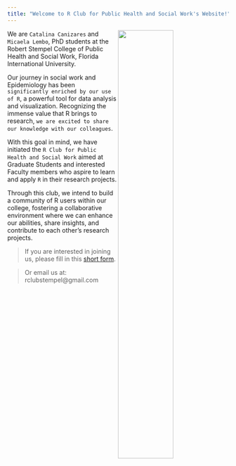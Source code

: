 ```yaml
---
title: "Welcome to R Club for Public Health and Social Work's Website!"
---
```


<img src='img/logo.png' align="right" width="50%" height="50%" /></a>

We are `Catalina Canizares` and `Micaela Lembo`, PhD students at the Robert Stempel College of Public Health and Social Work, Florida International University. 

Our journey in social work and Epidemiology has been `significantly enriched by our use of R`, a powerful tool for data analysis and visualization. Recognizing the immense value that R brings to research, `we are excited to share our knowledge with our colleagues`.

With this goal in mind, we have initiated the `R Club for Public Health and Social Work` aimed at Graduate Students and interested Faculty members who aspire to learn and apply `R` in their research projects. 

Through this club, we intend to build a community of R users within our college, fostering a collaborative environment where we can enhance our abilities, share insights, and contribute to each other's research projects.

> If you are interested in joining us, please fill in this [short form](https://forms.gle/eaRaHjUV8PUtxrmJ8).  

> Or email us at: rclubstempel@gmail.com
